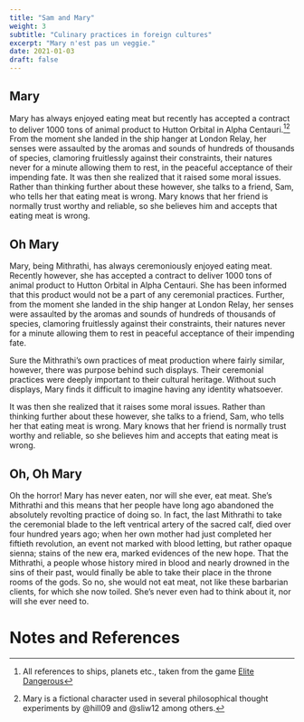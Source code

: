 ```yaml
---
title: "Sam and Mary"
weight: 3
subtitle: "Culinary practices in foreign cultures"
excerpt: "Mary n'est pas un veggie."
date: 2021-01-03
draft: false
---
```


## Mary

Mary has always enjoyed eating meat but recently has accepted a contract to deliver 1000 tons of animal product to Hutton Orbital in Alpha Centauri.[^1][^2] From the moment she landed in the ship hanger at London Relay, her senses were assaulted by the aromas and sounds of hundreds of thousands of species, clamoring fruitlessly against their constraints, their natures never for a minute allowing them to rest, in the peaceful acceptance of their impending fate. It was then she realized that it raised some moral issues. Rather than thinking further about these however, she talks to a friend, Sam, who tells her that eating meat is wrong. Mary knows that her friend is normally trust worthy and reliable, so she believes him and accepts that eating meat is wrong.

## Oh Mary

Mary, being Mithrathi, has always ceremoniously enjoyed eating meat. Recently however, she has accepted a contract to deliver 1000 tons of animal product to Hutton Orbital in Alpha Centauri. She has been informed that this product would not be a part of any ceremonial practices. Further, from the moment she landed in the ship hanger at London Relay, her senses were assaulted by the aromas and sounds of hundreds of thousands of species, clamoring fruitlessly against their constraints, their natures never for a minute allowing them to rest in peaceful acceptance of their impending fate.

Sure the Mithrathi’s own practices of meat production where fairly similar, however, there was purpose behind such displays. Their ceremonial practices were deeply important to their cultural heritage. Without such displays, Mary finds it difficult to imagine having any identity whatsoever.

It was then she realized that it raises some moral issues. Rather than thinking further about these however, she talks to a friend, Sam, who tells her that eating meat is wrong. Mary knows that her friend is normally trust worthy and reliable, so she believes him and accepts that eating meat is wrong.

## Oh, Oh Mary

Oh the horror! Mary has never eaten, nor will she ever, eat meat. She’s Mithrathi and this means that her people have long ago abandoned the absolutely revolting practice of doing so. In fact, the last Mithrathi to take the ceremonial blade to the left ventrical artery of the sacred calf, died over four hundred years ago; when her own mother had just completed her fiftieth revolution, an event not marked with blood letting, but rather opaque sienna; stains of the new era, marked evidences of the new hope. That the Mithrathi, a people whose history mired in blood and nearly drowned in the sins of their past, would finally be able to take their place in the throne rooms of the gods. So no, she would not eat meat, not like these barbarian clients, for which she now toiled. She’s never even had to think about it, nor will she ever need to.

# Notes and References

[^1]: All references to ships, planets etc., taken from the game [Elite Dangerous](https://www.elitedangerous.com/)
[^2]: Mary is a fictional character used in several philosophical thought experiments by @hill09 and @sliw12 among others.

